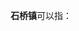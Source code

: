 '''石桥镇'''可以指：
{{PRC admin/disambig|32/01/11/105/000|32/07/21/102/000|34/05/21/103/000|36/08/30/101/000|37/03/23/110/000|37/08/11/109/000|41/04/21/103/000|41/13/03/101/000|41/14/23/104/000|42/06/07/101/000|43/10/24/107/000|45/04/21/115/000|51/05/21/110/000|51/17/21/117/000|51/20/81/101/000|52/02/22/109/000|61/04/30/107/000|62/12/26/102/000}}
{{disambig|cat=三字中国镇名消歧义}}